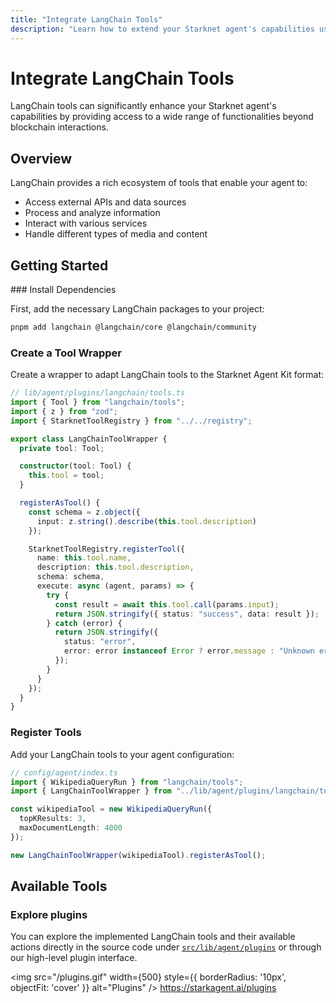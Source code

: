 ```yaml
---
title: "Integrate LangChain Tools"
description: "Learn how to extend your Starknet agent's capabilities using LangChain tools"
---
```



# Integrate LangChain Tools

LangChain tools can significantly enhance your Starknet agent's capabilities by providing access to a wide range of functionalities beyond blockchain interactions.

## Overview

LangChain provides a rich ecosystem of tools that enable your agent to:

- Access external APIs and data sources
- Process and analyze information
- Interact with various services
- Handle different types of media and content

## Getting Started

<Steps>
### Install Dependencies

First, add the necessary LangChain packages to your project:

```bash
pnpm add langchain @langchain/core @langchain/community
```

### Create a Tool Wrapper

Create a wrapper to adapt LangChain tools to the Starknet Agent Kit format:

```typescript
// lib/agent/plugins/langchain/tools.ts
import { Tool } from "langchain/tools";
import { z } from "zod";
import { StarknetToolRegistry } from "../../registry";

export class LangChainToolWrapper {
  private tool: Tool;

  constructor(tool: Tool) {
    this.tool = tool;
  }

  registerAsTool() {
    const schema = z.object({
      input: z.string().describe(this.tool.description)
    });

    StarknetToolRegistry.registerTool({
      name: this.tool.name,
      description: this.tool.description,
      schema: schema,
      execute: async (agent, params) => {
        try {
          const result = await this.tool.call(params.input);
          return JSON.stringify({ status: "success", data: result });
        } catch (error) {
          return JSON.stringify({ 
            status: "error", 
            error: error instanceof Error ? error.message : "Unknown error" 
          });
        }
      }
    });
  }
}
```

### Register Tools

Add your LangChain tools to your agent configuration:

```typescript
// config/agent/index.ts
import { WikipediaQueryRun } from "langchain/tools";
import { LangChainToolWrapper } from "../lib/agent/plugins/langchain/tools";

const wikipediaTool = new WikipediaQueryRun({
  topKResults: 3,
  maxDocumentLength: 4000
});

new LangChainToolWrapper(wikipediaTool).registerAsTool();
```
</Steps>

## Available Tools

### Explore plugins

You can explore the implemented LangChain tools and their available actions directly in the source code under [`src/lib/agent/plugins`](https://github.com/KasarLabs/starknet-agent-kit/tree/main/src/lib/agent/plugins) or through our high-level plugin interface.

<img 
  src="/plugins.gif" 
  width={500}
  style={{
    borderRadius: '10px',
    objectFit: 'cover'
  }}
  alt="Plugins"
/>
https://starkagent.ai/plugins